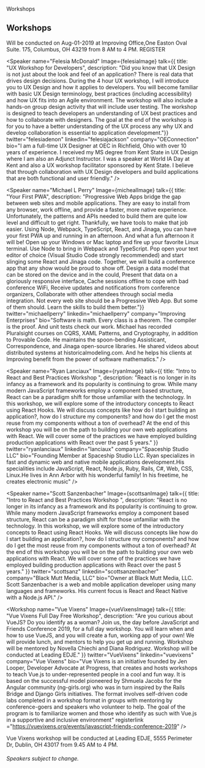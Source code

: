 

<Hidden as="h1">Workshops</Hidden>
<Card>

## Workshops 

<Text my={10}>
Will be conducted on Aug-01-2019 at Improving Office,One Easton Oval Suite. 175, Columbus, OH 43219 from 8 AM to 4 PM.
</Text>
</Card>
<Flex flexDirection="row" flexWrap="wrap" alignItems="center" justifyContent="center" style={{ padding: "2rem", width: "" }}>
<ButtonLink
            href="https://www.eventbrite.com/e/javascript-and-friends-conference-registration-60880128102"
            alignSelf="center"
            mr={40}
            target="_blank" rel="noopener noreferrer"
          >
            REGISTER
          </ButtonLink>   
</Flex>
<Flex flexDirection="row" flexWrap="wrap" alignItems="center" justifyContent="center" style={{ padding: "2rem", width: "" }}>

<Speaker name="Felesia McDonald" Image={felesiaImage} talk={{ title: "UX Workshop for Developers", 
description: "Did you know that UX Design is not just about the look and feel of an application? There is real data that drives design decisions. During the 4 hour UX workshop, I will introduce you to UX Design and how it applies to developers. You will become familiar with basic UX Design terminology, best practices (including accessibility) and how UX fits into an Agile environment. The workshop will also include a hands-on group design activity that will include user testing. The workshop is designed to teach developers an understanding of UX best practices and how to collaborate with designers. The goal at the end of the workshop is for you to have a better understanding of the UX process any why UX and develop collaboration is essential to application development."}} 
twitter="felesiadenon" 
linkedin="felesiajackson" 
company="OEConnection" 
bio="I am a full-time UX Designer at OEC in Richfield, Ohio with over 10 years of experience. I received my MS degree from Kent State in UX Design where I am also an Adjunct Instructor. I was a speaker at World IA Day at Kent and also a UX workshop facilitator sponsored by Kent State. I believe that through collaboration with UX Design developers and build applications that are both functional and user friendly."
 /> 

<Speaker name="Michael L Perry" Image={michealImage} talk={{ title: "Your First PWA", 
description: "Progressive Web Apps bridge the gap between web sites and mobile applications. They are easy to install from any browser, work offline, and provide a faster, more native experience. Unfortunately, the patterns and APIs needed to build them are quite low level and difficult to get right. Thankfully, we have tools to make that job easier. Using Node, Webpack, TypeScript, React, and Jinaga, you can have your first PWA up and running in an afternoon. And what a fun afternoon it will be! Open up your Windows or Mac laptop and fire up your favorite Linux terminal. Use Node to bring in Webpack and TypeScript. Pop open your text editor of choice (Visual Studio Code strongly recommended) and start slinging some React and Jinaga code. Together, we will build a conference app that any show would be proud to show off. Design a data model that can be stored on the device and in the could, Present that data on a gloriously responsive interface, Cache sessions offline to cope with bad conference WiFi, Receive updates and notifications from conference organizers, Collaborate with other attendees through social media integration. Not every web site should be a Progressive Web App. But some of them should. Learn the skills to build them better."}} 
twitter="michaellperry" 
linkedin="michaellperry" 
company="Improving Enterprises" 
bio="Software is math. Every class is a theorem. The compiler is the proof. And unit tests check our work. Michael has recorded Pluralsight courses on CQRS, XAML Patterns, and Cryptography, in addition to Provable Code. He maintains the spoon-bending Assisticant, Correspondence, and Jinaga open-source libraries. He shared videos about distributed systems at historicalmodeling.com. And he helps his clients at Improving benefit from the power of software mathematics."
 /> 

<Speaker name="Ryan Lanciaux" Image={ryanImage} talk={{ title: "Intro to React and Best Practices Workshop ", 
description: "React is no longer in its infancy as a framework and its popularity is continuing to grow.  While many modern JavaScript frameworks employ a component based structure, React can be a paradigm shift for those unfamiliar with the technology. In this workshop, we will explore some of the introductory concepts to React using React Hooks. We will discuss concepts like how do I start building an application?, how do I structure my components? and how do I get the most reuse from my components without a ton of overhead? At the end of this workshop you will be on the path to building your own web applications with React.  We will cover some of the practices we have employed building production applications with React over the past 5 years." }} 
twitter="ryanlanciaux" 
linkedin="lanciaux" 
company="Spaceship Studio LLC" 
bio="Founding Member at Spaceship Studio LLC. Ryan specializes in fast and dynamic web and native mobile applications development.His specialities include JavaScript, React, Node.js, Ruby, Rails, C#, Web, CSS, Linux.He lives in Ann Arbor with his wonderful family! In his freetime, he creates electronic music"
 /> 


<Speaker name="Scott Sanzenbacher" Image={scottsanImage} talk={{ title: "Intro to React and Best Practices Workshop ", 
description: "React is no longer in its infancy as a framework and its popularity is continuing to grow.  While many modern JavaScript frameworks employ a component based structure, React can be a paradigm shift for those unfamiliar with the technology. In this workshop, we will explore some of the introductory concepts to React using React Hooks. We will discuss concepts like how do I start building an application?, how do I structure my components? and how do I get the most reuse from my components without a ton of overhead? At the end of this workshop you will be on the path to building your own web applications with React.  We will cover some of the practices we have employed building production applications with React over the past 5 years." }} 
twitter="scottsanz" 
linkedin="scottsanzenbacher" 
company="Black Mutt Media, LLC" 
bio="Owner at Black Mutt Media, LLC. Scott Sanzenbacher is a web and mobile application developer using many languages and frameworks. His current focus is React and React Native with a Node.js API."
 /> 

<Workshop name="Vue Vixens" Image={vueVixensImage} talk={{ title: "Vue Vixens Full Day Free Workshop", 
description: "Are you curious about VueJS? Do you identify as a woman? Join us, the day before JavaScript and Friends Conference 2019, for a full day workshop. You will learn when and how to use VueJS, and you will create a fun, working app of your own! We will provide lunch, and mentors to help you get up and running. Workshop will be mentored by Novella Chiechi and Diana Rodriguez. Workshop will be conducted at Leading EDJE." }} 
twitter="VueVixens" 
linkedin="vuevixens" 
company="Vue Vixens" 
bio="Vue Vixens is an initiative founded by Jen Looper, Developer Advocate at Progress, that creates and hosts workshops to teach Vue.js to under-represented people in a cool and fun way. It is based on the successful model pioneered by Shmuela Jacobs for the Angular community (ng-girls.org) who was in turn inspired by the Rails Bridge and Django Girls initiatives. The format involves self-driven code labs completed in a workshop format in groups with mentoring by conference-goers and speakers who volunteer to help. The goal of the program is to familiarize women and those who identify as such with Vue.js in a supportive and inclusive environment"
registerlink ="https://vuevixens.org/events/javascript-friends-conference-2019" /> 

</Flex>
<Card>
<Text my={10}>
Vue Vixens workshop will be conducted at Leading EDJE, 5555 Perimeter Dr, Dublin, OH 43017 from 9.45 AM to 4 PM.
</Text>

###### Speakers subject to change.

</Card>




